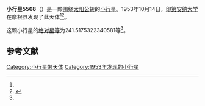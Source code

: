 {{Infobox planet
| bgcolour = #FFFFC0
| name = 5568 Mufson
| symbol = 
| image = 
| caption = 
| discovery = yes
| discovery_ref = 
| discoverer = [[印第安纳大学|印第安纳大学]]
| discovery_site = [[摩根县|摩根县]] 
| discovered = 1953年10月14日
| designations = yes
| mp_name = 
| named_after = 
| alt_names = 1953 TS2/ 1982 BK10 / 1984 XD / 1987 WJ3
| mp_category = [[主带小行星|主带小行星]]
| orbit_ref = <ref name="a">[http://ssd.jpl.nasa.gov/sbdb.cgi?sstr=5568 5568 Mufson] {{Wayback|url=http://ssd.jpl.nasa.gov/sbdb.cgi?sstr=5568 |date=20070324070053 }}，小行星數據庫瀏覽器（JPL Small-Body Database Browser）－[[美国国家航空航天局|美国国家航空航天局]]喷气推进实验室</ref>
| epoch = 2456400.5 (2013年4月18日更新)
| aphelion = {{convert|2.621963859270898|AU|km|3|abbr=on|lk=out}}
| perihelion = {{convert|1.906330149771617|AU|km|3|abbr=on}}
| semimajor = {{convert|2.264147004521258|AU|km|3|abbr=on}}
| eccentricity = 0.158036052
| period = 1244.386693 [[日|日]]<br />3.41[[儒略年|儒略年]]
| avg_speed = 
| inclination = 3.704620566821331
| asc_node = 81.18465794046355
| mean_anomaly = 
| arg_peri = 241.5175322340581
| satellites = 
| physical_characteristics = yes
| dimensions = 
| mass = 
| density = 
| surface_grav = 
| escape_velocity = 
| sidereal_day = 
| axial_tilt = 
| pole_ecliptic_lat = 
| pole_ecliptic_lon = 
| albedo = 
| temperatures= 
| temp_name1 = 
| mean_temp_1 = 
| max_temp_1 = 
| temp_name2 = 
| max_temp_2 = 
| spectral_type = 
| abs_magnitude = 241.5175322340581
}}

'''小行星5568'''（{{lang-en|5568 Mufson}}）是一颗围绕[[太阳|太阳]][[公转|公转]]的[[小行星|小行星]]。1953年10月14日，[[印第安纳大学|印第安纳大学]]在摩根县发现了此天体<ref name="a" /><ref>{{cite news|title=小行星列表|url=http://cfa-www.harvard.edu/iau/lists/NumberedMPs.txt|accessdate=2013-07-08|newspaper=哈佛大学|archive-date=2008-05-17|archive-url=https://web.archive.org/web/20080517010638/http://cfa-www.harvard.edu/iau/lists/NumberedMPs.txt|dead-url=no}}</ref>。

这颗小行星的[[绝对星等|绝对星等]]为241.5175322340581等<ref name="a" />。

==参考文献==
{{reflist}}
{{Minor Planet Number|[[小行星5567|小行星5567]]|[[小行星5569|小行星5569]]}}

{{小天体}}

[[Category:小行星带天体|Category:小行星带天体]]
[[Category:1953年发现的小行星|Category:1953年发现的小行星]]

{{asteroid-stub}}